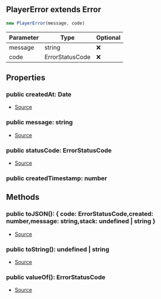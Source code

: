 ## PlayerError extends Error


```typescript
new PlayerError(message, code)
```
| Parameter | Type | Optional |
| ----------- | ----------- | ----------- |
| message | string | ❌ |
| code | ErrorStatusCode | ❌ |


## Properties
### public createdAt: Date
- [Source](https://github.com/Androz2091/discord-player/blob/e5339f1/packages/discord-player/src/Structures/PlayerError.ts#L21)
### public message: string
- [Source](https://github.com/Androz2091/discord-player/blob/e5339f1/packages/discord-player/src/Structures/PlayerError.ts#L19)
### public statusCode: ErrorStatusCode
- [Source](https://github.com/Androz2091/discord-player/blob/e5339f1/packages/discord-player/src/Structures/PlayerError.ts#L20)
### public createdTimestamp: number


## Methods
### public toJSON(): \{ code: ErrorStatusCode,created: number,message: string,stack: undefined \| string }
- [Source](https://github.com/Androz2091/discord-player/blob/e5339f1/packages/discord-player/src/Structures/PlayerError.ts#L41)
### public toString(): undefined \| string
- [Source](https://github.com/Androz2091/discord-player/blob/e5339f1/packages/discord-player/src/Structures/PlayerError.ts#L50)
### public valueOf(): ErrorStatusCode
- [Source](https://github.com/Androz2091/discord-player/blob/e5339f1/packages/discord-player/src/Structures/PlayerError.ts#L37)